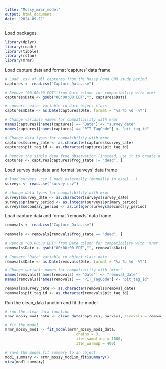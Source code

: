```yaml
---
title: "Mossy_mrmr_model"
output: html_document
date: "2024-09-12"
---
```


Load packages 

```r

library(dplyr)
library(readr)
library(tibble)
library(rstan)
library(mrmr)

```


Load capture data and format 'captures' data frame

```r

# Load .csv of all captures from the Mossy Pond CMR study period
captures <- read.csv("Capture_Data.csv")

# Remove "00:00:00 EDT" from Date column for compatibility with mrmr 
captures$Date <- gsub("00:00:00 EDT","", captures$Date)

# Convert 'Date' variable to date object class 
captures$Date <- as.Date(captures$Date, format = "%a %b %d  %Y")

# Change variable names for compatibility with mrmr 
names(captures)[names(captures) == "Date"] <- "survey_date"
names(captures)[names(captures) == "PIT_TagCode"] <- "pit_tag_id"

# Change data types for compatibility with mrmr
captures$survey_date <- as.character(captures$survey_date)
captures$pit_tag_id <- as.character(captures$pit_tag_id)

# Remove the single dead frog observation (instead, use it to create a 'removals' data frame)
captures <- captures[captures$frog_state != "dead", ]

```


Load survey date data and format 'surveys' data frame

```r

# load surveys .csv I made externally (manually in excel...)
surveys <- read.csv("survey.csv")

# change data types for compatibility with mrmr
surveys$survey_date <- as.character(surveys$survey_date)
surveys$primary_period <- as.integer(surveys$primary_period)
surveys$secondary_period <- as.integer(surveys$secondary_period)

```


Load capture data and format 'removals' data frame

```r

removals <- read.csv("Capture_Data.csv")
  
removals <- removals[removals$frog_state == "dead", ]

# Remove "00:00:00 EDT" from Date column for compatibility with 'mrmr' 
removals$Date <- gsub("00:00:00 EDT","", removals$Date)

# Convert 'Date' variable to object class date
removals$Date <- as.Date(removals$Date, format = "%a %b %d  %Y")

# Change variable names for compatibility with 'mrmr' 
names(removals)[names(removals) == "Date"] <- "removal_date"
names(removals)[names(removals) == "PIT_TagCode"] <- "pit_tag_id"

removals$survey_date <- as.character(removals$removal_date)
removals$pit_tag_id <- as.character(removals$pit_tag_id)


```


Run the clean_data function and fit the model

```r

# run the clean_data function
mrmr_mossy_mod1_data <- clean_data(captures, surveys, removals = removals)

# fit the model
mrmr_mossy_mod1 <- fit_model(mrmr_mossy_mod1_data,
                                chains = 3, 
                                iter_sampling = 1000, 
                                iter_warmup = 400)

# save the model fit summary to an object
mod1_summary <- mrmr_mossy_mod1$m_fit$summary()
view(mod1_summary)

```
